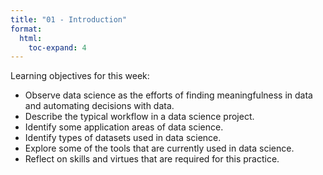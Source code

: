 ```yaml
---
title: "01 - Introduction"
format:
  html:
    toc-expand: 4
---
```


Learning objectives for this week:

- Observe data science as the efforts of finding meaningfulness in data and automating decisions with data.
- Describe the typical workflow in a data science project.
- Identify some application areas of data science.
- Identify types of datasets used in data science.
- Explore some of the tools that are currently used in data science.
- Reflect on skills and virtues that are required for this practice.